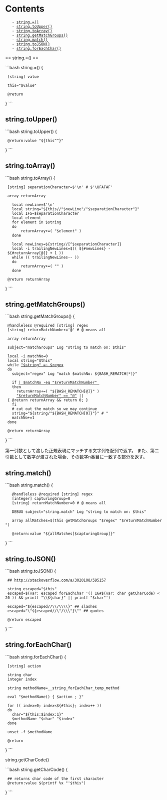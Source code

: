 = Contents =
    - [[#string.=()|string.=()]]
    - [[#string.toUpper()|string.toUpper()]]
    - [[#string.toArray()|string.toArray()]]
    - [[#string.getMatchGroups()|string.getMatchGroups()]]
    - [[#string.match()|string.match()]]
    - [[#string.toJSON()|string.toJSON()]]
    - [[#string.forEachChar()|string.forEachChar()]]


== string.=() ==

```bash
string.=() {
  [string] value

  this="$value"

  @return
}
```


== string.toUpper() ==

```bash
string.toUpper() {
  @return:value "${this^^}"
}
```


== string.toArray() ==

```bash
string.toArray() {
  [string] separationCharacter=$'\n' # $'\UFAFAF'

  array returnArray

	local newLine=$'\n'
	local string="${this//"$newLine"/"$separationCharacter"}"
	local IFS=$separationCharacter
	local element
	for element in $string
	do
		returnArray+=( "$element" )
	done

	local newLines=${string//[^$separationCharacter]}
	local -i trailingNewLines=$(( ${#newLines} - ${#returnArray[@]} + 1 ))
	while (( trailingNewLines-- ))
	do
		returnArray+=( "" )
	done

  @return returnArray
}
```


== string.getMatchGroups() ==

```bash
string.getMatchGroups() {
  @handleless @required [string] regex
  [string] returnMatchNumber='@' # @ means all

  array returnArray

  subject="matchGroups" Log "string to match on: $this"

  local -i matchNo=0
  local string="$this"
  while [[ "$string" =~ $regex ]]
  do
    subject="regex" Log "match $matchNo: ${BASH_REMATCH[*]}"

    if [[ "$returnMatchNumber" == "@" || $matchNo -eq "$returnMatchNumber" ]]
    then
      returnArray+=( "${BASH_REMATCH[@]}" )
      [[ "$returnMatchNumber" == "@" ]] || { @return returnArray && return 0; }
    fi
    # cut out the match so we may continue
    string="${string/"${BASH_REMATCH[0]}"}" # "
    matchNo+=1
  done

  @return returnArray
}
```

第一引数として渡した正規表現にマッチする文字列を配列で返す。
また、第二引数として数字が渡された場合、その数字n番目に一致する部分を返す。


== string.match() ==


```bash
string.match() {
	@handleless @required [string] regex
	[integer] capturingGroup=0
	[string] returnMatchNumber=0 # @ means all

	DEBUG subject="string.match" Log "string to match on: $this"

	array allMatches=$(this getMatchGroups "$regex" "$returnMatchNumber")

	@return:value "${allMatches[$capturingGroup]}"
}
```


== string.toJSON() ==

```bash
string.toJSON() {
  ## http://stackoverflow.com/a/3020108/595157

  string escaped="$this"
  escaped=$(var: escaped forEachChar '(( 16#$(var: char getCharCode) < 20 )) && printf "\\${char}" || printf "$char"')

  escaped="${escaped//\\/\\\\}" ## slashes
  escaped="\"${escaped//\"/\\\"}\"" ## quotes

  @return escaped
}
```


== string.forEachChar() ==


```bash
string.forEachChar() {
  [string] action

  string char
  integer index

  string methodName=__string_forEachChar_temp_method

  eval "$methodName() { $action ; }"

  for (( index=0; index<${#this}; index++ ))
  do
    char="${this:$index:1}"
    $methodName "$char" "$index"
  done

  unset -f $methodName

  @return
}
```


string.getCharCode()

```bash
string.getCharCode() {
  ## returns char code of the first character
  @return:value $(printf %x "'$this")
}
```
